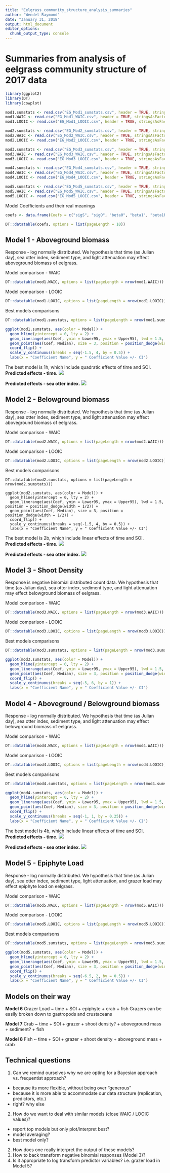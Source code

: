 ```yaml
---
title: "Eelgrass_community_structure_analysis_summaries"
author: "Wendel Raymond"
date: "January 31, 2018"
output: html_document
editor_options: 
  chunk_output_type: console
---
```

# Summaries from analysis of eelgrass community structure of 2017 data
```r
library(ggplot2)
library(DT)
library(cowplot)
```

```r
mod1.sumstats <- read.csv("EG_Mod1_sumstats.csv", header = TRUE, stringsAsFactors = FALSE)
mod1.WAIC <- read.csv("EG_Mod1_WAIC.csv", header = TRUE, stringsAsFactors = FALSE)
mod1.LOOIC <- read.csv("EG_Mod1_LOOIC.csv", header = TRUE, stringsAsFactors = FALSE)

mod2.sumstats <- read.csv("EG_Mod2_sumstats.csv", header = TRUE, stringsAsFactors = FALSE)
mod2.WAIC <- read.csv("EG_Mod2_WAIC.csv", header = TRUE, stringsAsFactors = FALSE)
mod2.LOOIC <- read.csv("EG_Mod2_LOOIC.csv", header = TRUE, stringsAsFactors = FALSE)

mod3.sumstats <- read.csv("EG_Mod3_sumstats.csv", header = TRUE, stringsAsFactors = FALSE)
mod3.WAIC <- read.csv("EG_Mod3_WAIC.csv", header = TRUE, stringsAsFactors = FALSE)
mod3.LOOIC <- read.csv("EG_Mod3_LOOIC.csv", header = TRUE, stringsAsFactors = FALSE)

mod4.sumstats <- read.csv("EG_Mod4_sumstats.csv", header = TRUE, stringsAsFactors = FALSE)
mod4.WAIC <- read.csv("EG_Mod4_WAIC.csv", header = TRUE, stringsAsFactors = FALSE)
mod4.LOOIC <- read.csv("EG_Mod4_LOOIC.csv", header = TRUE, stringsAsFactors = FALSE)

mod5.sumstats <- read.csv("EG_Mod5_sumstats.csv", header = TRUE, stringsAsFactors = FALSE)
mod5.WAIC <- read.csv("EG_Mod5_WAIC.csv", header = TRUE, stringsAsFactors = FALSE)
mod5.LOOIC <- read.csv("EG_Mod5_LOOIC.csv", header = TRUE, stringsAsFactors = FALSE)
```

Model Coefficients and their real meanings
```r
coefs <- data.frame(Coefs = c("sigS", "sigO", "beta0", "beta1", "beta1b", "beta2", "beta2b", "beta3", "beta4", "beta5"), Names = c("among site", "within site", "intercept", "time", "time^2", "SOI", "SOI^2", "sediment", "light", "grazer load"))

DT::datatable(coefs, options = list(pageLength = 10))
```


## Model 1 - Aboveground biomass
Response - log normally distributed. We hypothesis that time (as Julian day), sea otter index, sediment type, and light attenuation may effect aboveground biomass of eelgrass.

Model comparison - WAIC
```r
DT::datatable(mod1.WAIC, options = list(pageLength = nrow(mod1.WAIC)))
```

Model comparison - LOOIC
```r
DT::datatable(mod1.LOOIC, options = list(pageLength = nrow(mod1.LOOIC)))
```

Best models comparisons
```r
DT::datatable(mod1.sumstats, options = list(pageLength = nrow(mod1.sumstats)))

ggplot(mod1.sumstats, aes(color = Model)) +
  geom_hline(yintercept = 0, lty = 2) +
  geom_linerange(aes(Coef, ymin = Lower95, ymax = Upper95), lwd = 1.5, position = position_dodge(width = 1/2)) +
  geom_point(aes(Coef, Median), size = 3, position = position_dodge(width = 1/2)) +
  coord_flip() + 
  scale_y_continuous(breaks = seq(-1.5, 4, by = 0.5)) +
  labs(x = "Coefficient Name", y = " Coefficient Value +/- CI")
```

The best model is 1h, which include quadratic effects of time and SOI.
**Predicted effects - time.**
![](Mod1h_time.png)

**Predicted effects - sea otter index.**
![](Mod1h_SOI.png)

## Model 2 - Belowground biomass
Response - log normally distributed. We hypothesis that time (as Julian day), sea otter index, sediment type, and light attenuation may effect aboveground biomass of eelgrass.

Model comparison - WAIC
```r
DT::datatable(mod2.WAIC, options = list(pageLength = nrow(mod2.WAIC)))
```

Model comparison - LOOIC
```r
DT::datatable(mod2.LOOIC, options = list(pageLength = nrow(mod2.LOOIC)))
```

Best models comparisons
```rbest
DT::datatable(mod2.sumstats, options = list(pageLength = nrow(mod2.sumstats)))

ggplot(mod2.sumstats, aes(color = Model)) +
  geom_hline(yintercept = 0, lty = 2) +
  geom_linerange(aes(Coef, ymin = Lower95, ymax = Upper95), lwd = 1.5, position = position_dodge(width = 1/2)) +
  geom_point(aes(Coef, Median), size = 3, position = position_dodge(width = 1/2)) +
  coord_flip() + 
  scale_y_continuous(breaks = seq(-1.5, 4, by = 0.5)) +
  labs(x = "Coefficient Name", y = " Coefficient Value +/- CI")
```

The best model is 2b, which include linear effects of time and SOI.
**Predicted effects - time.**
![](Mod2b_time.png)

**Predicted effects - sea otter index.**
![](Mod2b_SOI.png)

## Model 3 - Shoot Density
Response is negative binomial distributed count data. We hypothesis that time (as Julian day), sea otter index, sediment type, and light attenuation may effect belowground biomass of eelgrass.

Model comparison - WAIC
```r
DT::datatable(mod3.WAIC, options = list(pageLength = nrow(mod3.WAIC)))
```

Model comparison - LOOIC
```r
DT::datatable(mod3.LOOIC, options = list(pageLength = nrow(mod3.LOOIC)))
```

Best models comparisons
```r
DT::datatable(mod3.sumstats, options = list(pageLength = nrow(mod3.sumstats)))

ggplot(mod3.sumstats, aes(color = Model)) +
  geom_hline(yintercept = 0, lty = 2) +
  geom_linerange(aes(Coef, ymin = Lower95, ymax = Upper95), lwd = 1.5, position = position_dodge(width = 1/2)) +
  geom_point(aes(Coef, Median), size = 3, position = position_dodge(width = 1/2)) +
  coord_flip() + 
  scale_y_continuous(breaks = seq(-5, 6, by = 1)) +
  labs(x = "Coefficient Name", y = " Coefficient Value +/- CI")
```

## Model 4 - Aboveground / Belowground biomass
Response  - log normally distributed. We hypothesis that time (as Julian day), sea otter index, sediment type, and light attenuation may effect belowground biomass of eelgrass.

Model comparison - WAIC
```r
DT::datatable(mod4.WAIC, options = list(pageLength = nrow(mod4.WAIC)))
```

Model comparison - LOOIC
```r
DT::datatable(mod4.LOOIC, options = list(pageLength = nrow(mod4.LOOIC)))
```

Best models comparisons
```r
DT::datatable(mod4.sumstats, options = list(pageLength = nrow(mod4.sumstats)))

ggplot(mod4.sumstats, aes(color = Model)) +
  geom_hline(yintercept = 0, lty = 2) +
  geom_linerange(aes(Coef, ymin = Lower95, ymax = Upper95), lwd = 1.5, position = position_dodge(width = 1/2)) +
  geom_point(aes(Coef, Median), size = 3, position = position_dodge(width = 1/2)) +
  coord_flip() + 
  scale_y_continuous(breaks = seq(-1, 1, by = 0.25)) +
  labs(x = "Coefficient Name", y = " Coefficient Value +/- CI")
```

The best model is 4b, which include linear effects of time and SOI.
**Predicted effects - time.**
![](Mod4b_time.png)

**Predicted effects - sea otter index.**
![](Mod4b_SOI.png)

## Model 5 - Epiphyte Load
Response  - log normally distributed. We hypothesis that time (as Julian day), sea otter index, sediment type, light attenuation, and grazer load may effect epiphyte load on eelgrass.

Model comparison - WAIC
```r
DT::datatable(mod5.WAIC, options = list(pageLength = nrow(mod5.WAIC)))
```

Model comparison - LOOIC
```r
DT::datatable(mod5.LOOIC, options = list(pageLength = nrow(mod5.LOOIC)))
```

Best models comparisons
```r
DT::datatable(mod5.sumstats, options = list(pageLength = nrow(mod5.sumstats)))

ggplot(mod5.sumstats, aes(color = Model)) +
  geom_hline(yintercept = 0, lty = 2) +
  geom_linerange(aes(Coef, ymin = Lower95, ymax = Upper95), lwd = 1.5, position = position_dodge(width = 1/2)) +
  geom_point(aes(Coef, Median), size = 3, position = position_dodge(width = 1/2)) +
  coord_flip() + 
  scale_y_continuous(breaks = seq(-6.5, 2, by = 0.5)) +
  labs(x = "Coefficient Name", y = " Coefficient Value +/- CI")
```

## Models on their way
**Model 6** Grazer Load ~ time + SOI + epiphyte + crab + fish
Grazers can be easily broken down to gastropods and crustaceans 

**Model 7** Crab ~ time + SOI + grazer + shoot density? + aboveground mass + sediment? + fish

**Model 8** Fish ~ time + SOI + grazer + shoot density + aboveground mass + crab

## Technical questions
1. Can we remind ourselves why we are opting for a Bayesian approach vs. frequentist approach?
  + because its more flexible, without being over "generous"
  + because it is more able to accommodate our data structure (replication, predictors, etc.)
  + right? why else
2. How do we want to deal with similar models (close WAIC / LOOIC values)?
  + report top models but only plot/interpret best?
  + model averaging?
  + best model only?
2. How does one really interpret the output of these models?
3. How to back transform negative binomial responses (Model 3)?
4. Is it appropriate to log transform predictor variables? i.e. grazer load in Model 5?
